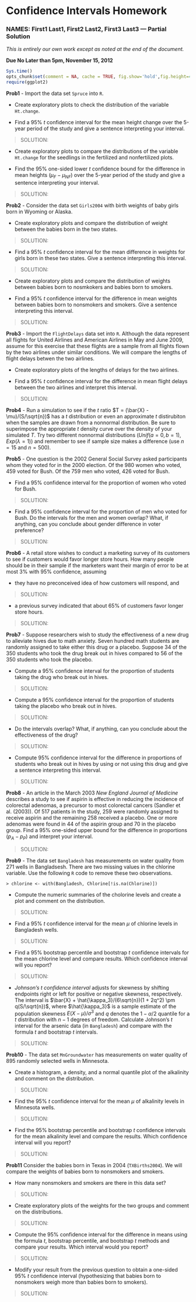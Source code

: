 Confidence Intervals Homework
=============================
### NAMES: First1 Last1, First2 Last2, First3 Last3 --- Partial Solution
*This is entirely our own work except as noted at the end of the document.*

**Due No Later than 5pm, November 15, 2012**

```r
Sys.time()
opts_chunk$set(comment = NA, cache = TRUE, fig.show='hold',fig.height=4, fig.width=4)
require(ggplot2)
```

**Prob1** - Import the data set `Spruce` into `R`.

* Create exploratory plots to check the distribution of the variable `Ht.change`.
  
* Find a 95% $t$ confidence interval for the mean height change over the 5-year period of the study and give a sentence interpreting your interval.

> SOLUTION: 

* Create exploratory plots to compare the distributions of the variable `Ht.change` for the seedlings in the fertilized and nonfertilized plots.


* Find the 95% one-sided lower $t$ confidence bound for the difference in mean heights ($\mu_F - \mu_{NF}$) over the 5-year period of the study and give a sentence interpreting your interval.

> SOLUTION: 

**Prob2** - Consider the data set `Girls2004` with birth weights of baby girls born in Wyoming or Alaska.
  
* Create exploratory plots and compare the distribution of weight between the babies born in the two states.
  


> SOLUTION: 

* Find a 95% $t$ confidence interval for the mean difference in weights for girls born in these two states.  Give a sentence interpreting this interval.

> SOLUTION:

* Create exploratory plots and compare the distribution of weights between babies born to nosmkokers and babies born to smokers.


* Find a 95% $t$ confidence interval for the difference in mean weights between babies born to nonsmokers and smokers.  Give a sentence interpreting this interval.


> SOLUTION:

**Prob3** - Import the `FlightDelays` data set into `R`.  Although the data represent all flights for United Airlines and American Airlines in May and June 2009, assume for this exercise that these flights are a sample from all flights flown by the two airlines under similar conditions.  We will compare the lengths of flight delays betwen the two airlines.  

* Create exploratory plots of the lengths of delays for the two airlines.

* Find a 95% $t$ confidence interval for the difference  in mean flight delays between the two airlines and interpret this interval.


> SOLUTION: 

**Prob4** - Run a simulation to see if the $t$ ratio $T = (\bar{X} -\mu)/(S/\sqrt{n})$ has a $t$ distribution or even an approximate $t$ distirubiton when the samples are drawn from a nonnormal distribution.  Be sure to superimpose the appropriate $t$ density curve over the density of your simulated $T$.  Try two different nonnormal distributions $\left( Unif(a = 0, b = 1), Exp(\lambda = 1) \right)$ and remember to see if sample size makes a difference (use $n = 15$ and $n=500$).



**Prob5** - One question is the 2002 General Social Survey asked participants whom they voted for in the 2000 election.  Of the 980 women who voted, 459 voted for Bush.  Of the 759 men who voted, 426 voted for Bush.

* Find a 95% confidence interval for the proportion of women who voted for Bush.

> SOLUTION: 

* Find a 95% confidence interval for the proportion of men who voted for Bush.  Do the intervals for the men and women overlap?  What, if anything, can you conclude about gender difference in voter preference?

> SOLUTION:  


**Prob6** - A retail store wishes to conduct a marketing survey of its customers to see if customers would favor longer store hours. How many people should be in their sample if the marketers want their margin of error to be at most 3% with 95% confidence, assuming

  * they have no preconceived idea of how customers will respond, and
  
> SOLUTION: 
  
  * a previous survey indicated that about 65% of customers favor longer store hours.


> SOLUTION: 

**Prob7** - Suppose researchers wish to study the effectiveness of a new drug to alleviate hives due to math anxiety.  Seven hundred math students are randomly assigned to take either this drug or a placebo.  Suppose 34 of the 350 students who took the drug break out in hives compared to 56 of the 350 students who took the placebo.

* Compute a 95% confidence interval for the proportion of students taking the drug who break out in hives.


> SOLUTION: 

* Compute a 95% confidence interval for the proportion of students taking the placebo who break out in hives.


> SOLUTION: 

* Do the intervals overlap?  What, if anything, can you conclude about the effectiveness of the drug?

> SOLUTION:  

* Compute 95% confidence interval for the difference in proportions of students who break out in hives by using or not using this drug and give a sentence interpreting this interval.

> SOLUTION:

**Prob8** - An article in the March 2003 *New England Journal of Medicine* describes a study to see if aspirin is effective in reducing the incidence of colorectal adenomas, a precursor to most colorectal cancers (Sandler et al. (2003)).  Of 517 patients in the study, 259 were randomly assigned to receive aspirin and the remaining 258 received a placebo.  One or more adenomas were found in 44 of the aspirin group and 70 in the placebo group.  Find a 95% one-sided upper bound for the difference in proportions $(p_A - p_P)$ and interpret your interval.

> SOLUTION:

**Prob9** - The data set `Bangladesh` has measurements on water quality from 271 wells in Bangladsesh.  There are two missing values in the chlorine variable.  Use the following `R` code to remove these two observations.

`> chlorine <- with(Bangladesh, Chlorine[!is.na(Chlorine)])`


* Compute the numeric summaries of the cholorine levels and create a plot and comment on the distribution.

> SOLUTION:

* Find a 95% $t$ confidence interval for the mean $\mu$ of chlorine levels in Bangladesh wells.

> SOLUTION:

* Find a 95% bootstrap percentile and bootstrap $t$ confidence intervals for the mean chlorine level and compare results.  Which confidence interval will you report?

> SOLUTION:

* *Johnson's $t$ confidence interval* adjusts for skewness by shifting endpoints right or left for positive or negative skewness, respectively.  The interval is $\bar{X} + \hat{\kappa_3}/(6\sqrt{n})(1 + 2q^2) \pm q(S/\sqrt{n})$, where $\hat{\kappa_3}$ is a sample estimate of the population skewness $E(X - \mu)/\sigma^3$ and $q$ denotes the $1 - \alpha/2$ quantile for a $t$ distribution with $n-1$ degrees of freedom.  Calculate Johnson's $t$ interval for the arsenic data (in `Bangladesh`) and compare with the formula $t$ and bootstrap $t$ intervals.

> SOLUTION:

**Prob10** - The data set `MnGroundwater` has measurements on water quality of 895 randomly selected wells in Minnesota.

* Create a histogram, a density, and a normal quantile plot of the alkalinity and comment on the distribution.

> SOLUTION:

* Find the 95% $t$ confidence interval for the mean $\mu$ of alkalinity levels in Minnesota wells.

> SOLUTION:

* Find the 95% bootstrap percentile and bootstrap $t$ confidence intervals for the mean alkalinity level and compare the results.  Which confidence interval will you report?

> SOLUTION:

**Prob11** Consider the babies born in Texas in 2004 (`TXBirths2004`).  We will compare the weights of babies born to nonsmokers and smokers.

* How many nonsmokers and smokers are there in this data set?

> SOLUTION:

* Create exploratory plots of the weights for the two groups and comment on the distributions.

> SOLUTION:

* Compute the 95% confidence interval for the difference in means using the formula $t$, bootstrap percentile, and bootstrap $t$ methods and compare your results.  Which interval would you report?

> SOLUTION:

* Modify your result from the previous question to obtain a one-sided 95% $t$ confidence interval (hypothesizing that babies born to nonsmokers weigh more than babies born to smokers).

> SOLUTION:

